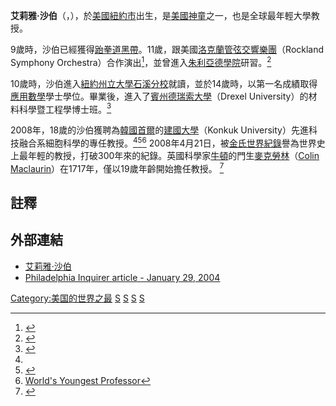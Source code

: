 {{Link style|time=2015-12-12T05:12:56+00:00}}
'''艾莉雅·沙伯'''（{{lang|en|Alia Sabur}}，{{bd|1989年|2月22日||}}），於[[美國|美國]][[紐約市|紐約市]]出生，是[[美國|美國]][[神童|神童]]之一，也是全球最年輕大學教授。

9歲時，沙伯已經獲得[[跆拳道|跆拳道]][[黑帶|黑帶]]。11歲，跟美國[[洛克蘭管弦交響樂團|洛克蘭管弦交響樂團]]（Rockland Symphony Orchestra）合作演出<ref>{{cite news|url=http://news.xinhuanet.com/english/2008-04/23/content_8034980.htm|title=19-year-old girl Alia Sabur world's youngest professor|publisher=新華網|date=2008-04-23|accessdate=2008-04-23|deadurl=yes|archiveurl=https://web.archive.org/web/20080426235348/http://news.xinhuanet.com/english/2008-04/23/content_8034980.htm|archivedate=2008-04-26}}</ref>，並曾進入[[朱利亞德學院|朱利亞德學院]]研習。<ref name="udn">{{cite news|url=http://udn.com/NEWS/WORLD/WOR4/4311497.shtml|title=18歲當教授 史上最年輕|publisher=聯合新聞網|date=2008-04-23|accessdate=2008-04-23}}</ref>

10歲時，沙伯進入[[紐約州立大學石溪分校|紐約州立大學石溪分校]]就讀，並於14歲時，以第一名成績取得[[應用數學|應用數學]]學士學位。畢業後，進入了[[賓州|賓州]][[卓克索大学|德瑞索大學]]（Drexel University）的材料科學暨工程學博士班。<ref>{{cite news|url=http://big5.ce.cn/xwzx/gjss/gdxw/200804/23/t20080423_15243960.shtml|title=美18歲少女任教南韓大學 成史上最年輕教授|publisher=經濟新聞網|date=2008-04-23|accessdate=2008-04-23}}{{dead link|date=2018年4月 |bot=InternetArchiveBot |fix-attempted=yes }}</ref>

2008年，18歲的沙伯獲聘為[[韓國|韓國]][[首爾|首爾]]的[[建國大學|建國大學]]（Konkuk University）先進科技融合系細胞科學的專任教授。<ref name="udn" /><ref>{{cite news|url=http://news.sina.com.tw/article/20080423/257899.html|title=史上最年輕 18歲當教授|publisher=中央廣播電台}}{{dead link|date=2018年4月 |bot=InternetArchiveBot |fix-attempted=yes }}</ref><ref>[http://www.msnbc.msn.com/id/24273418&GT1=43001 World's Youngest Professor]</ref>
2008年4月21日，被[[金氏世界紀錄|金氏世界紀錄]]譽為世界史上最年輕的教授，打破300年來的紀錄。英國科學家[[牛頓|牛頓]]的門生[[麥克勞林|麥克勞林]]（[[:en:Colin_Maclaurin|Colin Maclaurin]]）在1717年，僅以19歲年齡開始擔任教授。
<ref>{{cite web | publisher = Newsday | title = Guinness names Northport teen world's youngest professor | url = http://www.newsday.com/news/local/ny-liwhiz0422,0,4702323.story | accessdate = 2008-04-22 }}</ref>

==註釋==
{{reflist}}

==外部連結==
*[http://www.aliasabur.com/ 艾莉雅‧沙伯]
*[http://www.philly.com/mld/inquirer/living/education/7820423.htm Philadelphia Inquirer article - January 29, 2004]{{dead link|date=2018年4月 |bot=InternetArchiveBot |fix-attempted=yes }}
{{US-scientist-stub}}
[[Category:美国的世界之最|Category:美国的世界之最]]
[[Category:美國數學家|S]]
[[Category:紐約州立大學校友|S]]
[[Category:石溪大學校友|S]]
[[Category:紐約市人|S]]
